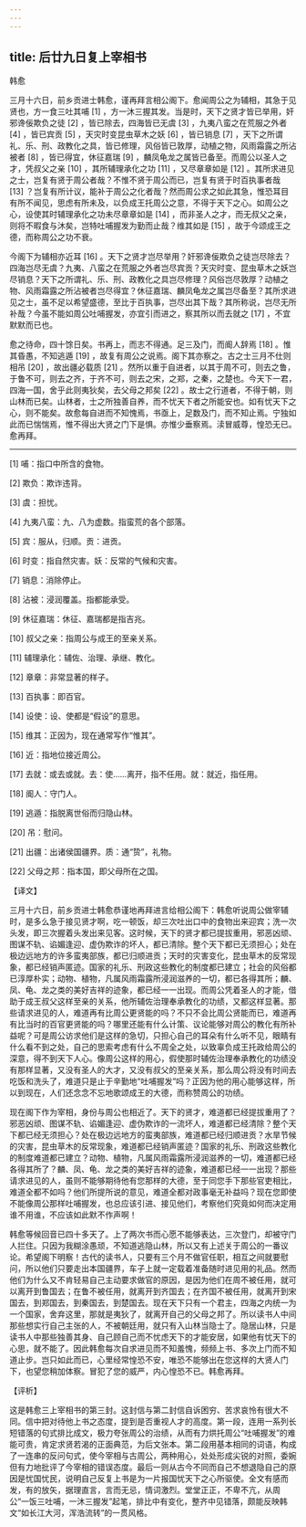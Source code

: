 ```yaml
---
---
---
```

title: 后廿九日复上宰相书
---




韩愈

三月十六日，前乡贡进士韩愈，谨再拜言相公阁下。愈闻周公之为辅相，其急于见贤也，方一食三吐其哺 [1] ，方一沐三握其发。当是时，天下之贤才皆已举用，奸邪谗佞欺负之徒 [2] ，皆已除去，四海皆已无虞 [3] ，九夷八蛮之在荒服之外者 [4] ，皆已宾贡 [5] ，天灾时变昆虫草木之妖 [6] ，皆已销息 [7] ，天下之所谓礼、乐、刑、政教化之具，皆已修理，风俗皆已敦厚，动植之物，风雨霜露之所沾被者 [8] ，皆已得宜，休征嘉瑞 [9] ，麟凤龟龙之属皆已备至。而周公以圣人之才，凭叔父之亲 [10] ，其所辅理承化之功 [11] ，又尽章章如是 [12] 。其所求进见之士，岂复有贤于周公者哉？不惟不贤于周公而已，岂复有贤于时百执事者哉 [13] ？岂复有所计议，能补于周公之化者哉？然而周公求之如此其急，惟恐耳目有所不闻见，思虑有所未及，以负成王托周公之意，不得于天下之心。如周公之心，设使其时辅理承化之功未尽章章如是 [14] ，而非圣人之才，而无叔父之亲，则将不暇食与沐矣，岂特吐哺握发为勤而止哉？维其如是 [15] ，故于今颂成王之德，而称周公之功不衰。

今阁下为辅相亦近耳 [16] 。天下之贤才岂尽举用？奸邪谗佞欺负之徒岂尽除去？四海岂尽无虞？九夷、八蛮之在荒服之外者岂尽宾贡？天灾时变、昆虫草木之妖岂尽销息？天下之所谓礼、乐、刑、政教化之具岂尽修理？风俗岂尽敦厚？动植之物、风雨霜露之所沾被者岂尽得宜？休征嘉瑞、麟凤龟龙之属岂尽备至？其所求进见之士，虽不足以希望盛德，至比于百执事，岂尽出其下哉？其所称说，岂尽无所补哉？今虽不能如周公吐哺握发，亦宜引而进之，察其所以而去就之 [17] ，不宜默默而已也。

愈之待命，四十馀日矣。书再上，而志不得通。足三及门，而阍人辞焉 [18] 。惟其昏愚，不知逃遁 [19] ，故复有周公之说焉。阁下其亦察之。古之士三月不仕则相吊 [20] ，故出疆必载质 [21] 。然所以重于自进者，以其于周不可，则去之鲁，于鲁不可，则去之齐，于齐不可，则去之宋，之郑，之秦，之楚也。今天下一君，四海一国，舍乎此则夷狄矣，去父母之邦矣 [22] 。故士之行道者，不得于朝，则山林而已矣。山林者，士之所独善自养，而不忧天下者之所能安也。如有忧天下之心，则不能矣。故愈每自进而不知愧焉，书亟上，足数及门，而不知止焉。宁独如此而已惴惴焉，惟不得出大贤之门下是惧。亦惟少垂察焉。渎冒威尊，惶恐无已。愈再拜。



* * *



[1] 哺：指口中所含的食物。

[2] 欺负：欺诈违背。

[3] 虞：担忧。

[4] 九夷八蛮：九、八为虚数。指蛮荒的各个部落。

[5] 宾：服从，归顺。贡：进贡。

[6] 时变：指自然灾害。妖：反常的气候和灾害。

[7] 销息：消除停止。

[8] 沾被：浸润覆盖。指都能承受。

[9] 休征嘉瑞：休征、嘉瑞都是指吉兆。

[10] 叔父之亲：指周公与成王的至亲关系。

[11] 辅理承化：辅佐、治理、承继、教化。

[12] 章章：非常显著的样子。

[13] 百执事：即百官。

[14] 设使：设、使都是“假设”的意思。

[15] 维其：正因为，现在通常写作“惟其”。

[16] 近：指地位接近周公。

[17] 去就：或去或就。去：使……离开，指不任用。就：就近，指任用。

[18] 阍人：守门人。

[19] 逃遁：指脱离世俗而归隐山林。

[20] 吊：慰问。

[21] 出疆：出诸侯国疆界。质：通“贽”，礼物。

[22] 父母之邦：指本国，即父母所在之国。

【译文】

三月十六日，前乡贡进士韩愈恭谨地再拜进言给相公阁下：韩愈听说周公做宰辅时，是多么急于接见贤才啊，吃一顿饭，却三次吐出口中的食物出来迎宾；洗一次头发，即三次握着头发出来见客。这时候，天下的贤才都已提拔重用，邪恶凶顽、图谋不轨、谄媚逢迎、虚伪欺诈的坏人，都已清除。整个天下都已无须担心；处在极边远地方的许多蛮夷部族，都已归顺进贡；天时的灾害变化，昆虫草木的反常现象，都已经销声匿迹。国家的礼乐、刑政这些教化的制度都已建立；社会的风俗都已淳厚朴实；动物、植物，凡属风雨霜露所浸润滋养的一切，都已各得其所；麟、凤、龟、龙之类的美好吉祥的迹象，都已经一一出现。而周公凭着圣人的才能，借助于成王叔父这样至亲的关系，他所辅佐治理奉承教化的功绩，又都这样显著。那些请求进见的人，难道再有比周公更贤能的吗？不只不会比周公贤能而已，难道再有比当时的百官更贤能的吗？哪里还能有什么计策、议论能够对周公的教化有所补益呢？可是周公访求他们是这样的急切，只担心自己的耳朵有什么听不见，眼睛有什么看不到之处，自己的思索考虑有什么不周全之处，以致辜负成王托政给周公的深意，得不到天下人心。像周公这样的用心，假使那时辅佐治理奉承教化的功绩没有那样显著，又没有圣人的大才，又没有叔父的至亲关系，那么周公将没有时间去吃饭和洗头了，难道只是止于辛勤地“吐哺握发”吗？正因为他的用心能够这样，所以到现在，人们还念念不忘地歌颂成王的大德，而称赞周公的功绩。

现在阁下作为宰相，身份与周公也相近了。天下的贤才，难道都已经提拔重用了？邪恶凶顽、图谋不轨、谄媚逢迎、虚伪欺诈的一流坏人，难道都已经清除？整个天下都已经无须担心？处在极边远地方的蛮夷部族，难道都已经归顺进贡？水旱节候的灾害，昆虫草木的反常现象，难道都已经销声匿迹？国家的礼乐、刑政这些教化的制度难道都已建立？动物、植物，凡属风雨霜露所浸润滋养的一切，难道都已经各得其所了？麟、凤、龟、龙之类的美好吉祥的迹象，难道都已经一一出现？那些请求进见的人，虽则不能够期待他有您那样的大德，至于同您手下那些官吏相比，难道全都不如吗？他们所提所说的意见，难道全都对政事毫无补益吗？现在您即使不能像周公那样吐哺握发，也总应该引进、接见他们，考察他们究竟如何而决定用谁不用谁，不应该如此默不作声啊！

韩愈等候回音已四十多天了。上了两次书而心愿不能够表达，三次登门，却被守门人拦住。只因为我糊涂愚顽，不知道逃隐山林，所以又有上述关于周公的一番议论。希望阁下明察！古代的读书人，只要有三个月不做官任职，相互之间就要慰问，所以他们只要走出本国疆界，车子上就一定载着准备随时进见用的礼品。然而他们为什么又不肯轻易自己主动要求做官的原因，是因为他们在周不被任用，就可以离开到鲁国去；在鲁不被任用，就离开到齐国去；在齐国不被任用，就离开到宋国去，到郑国去，到秦国去，到楚国去。现在天下只有一个君主，四海之内统一为一个国家，舍弃这里，那就是夷狄了，就离开自己的父母之邦了。所以读书人中间那些想实行自己主张的人，不被朝廷用，就只有入山林当隐士了。隐居山林，只是读书人中那些独善其身、自己顾自己而不忧虑天下的才能安居，如果他有忧天下的心思，就不能了。因此韩愈每次自求进见而不知羞愧，频频上书、多次上门而不知道止步。岂只如此而已，心里经常惶恐不安，唯恐不能够出在您这样的大贤人门下，也望您稍加体察。冒犯了您的威严，内心惶恐不已。韩愈再拜。

【评析】

这是韩愈三上宰相书的第三封。这封信与第二封信自诉困穷、苦求哀怜有很大不同。信中把对待他上书之态度，提到是否重视人才的高度。第一段，连用一系列长短错落的句式排比成文，极力夸张周公的治绩，从而有力烘托周公“吐哺握发”的难能可贵，肯定求贤若渴的正面典范，为后文张本。第二段用基本相同的词语，构成了一连串的反问句式，使今宰相与古周公，两种用心，处处形成尖锐的对照，委婉但有力地批评了今宰相的错误态度。最后一则从古今不同而自己不想退隐自己的原因是忧国忧民，说明自己反复上书是为一片报国忧天下之心所驱使。全文有感而发，有的放矢，据理直言，言而无忌，情词激烈。堂堂正正，不卑不亢，从周公“一饭三吐哺，一沐三握发”起笔，排比中有变化，整齐中见错落，颇能反映韩文“如长江大河，浑浩流转”的一贯风格。